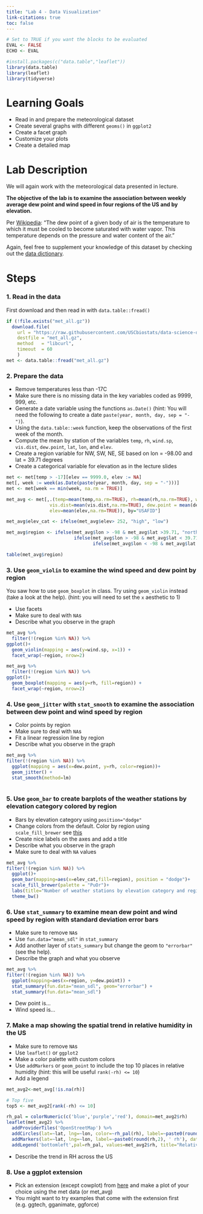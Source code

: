 ```yaml
---
title: "Lab 4 - Data Visualization"
link-citations: true
toc: false
---
```


```r
# Set to TRUE if you want the blocks to be evaluated 
EVAL <- FALSE
ECHO <- EVAL
```


```r
#install.packages(c("data.table","leaflet"))
library(data.table)
library(leaflet)
library(tidyverse)
```

# Learning Goals

- Read in and prepare the meteorological dataset
- Create several graphs with different `geoms()` in `ggplot2`
- Create a facet graph
- Customize your plots
- Create a detailed map


# Lab Description

We will again work with the meteorological data presented in lecture.

**The objective of the lab is to examine the association between weekly average dew point and wind speed in four regions of the US and by elevation.**

Per [Wikipedia](https://en.wikipedia.org/wiki/Dew_point): "The dew point of a given body of air is the temperature to which it must be cooled to become saturated with water vapor. This temperature depends on the pressure and water content of the air." 

Again, feel free to supplement your knowledge of this dataset by checking out the [data dictionary](https://github.com/USCbiostats/data-science-data/blob/master/02_met/met-datadictionary.pdf).


# Steps

### 1. Read in the data

First download and then read in with `data.table::fread()`

```r
if (!file.exists("met_all.gz"))
  download.file(
    url = "https://raw.githubusercontent.com/USCbiostats/data-science-data/master/02_met/met_all.gz",
    destfile = "met_all.gz",
    method   = "libcurl",
    timeout  = 60
    )
met <- data.table::fread("met_all.gz")
```

### 2. Prepare the data

- Remove temperatures less than -17C
- Make sure there is no missing data in the key variables coded as 9999, 999, etc.
- Generate a date variable using the functions `as.Date()` (hint: You will need the following to create a date `paste(year, month, day, sep = "-")`).
- Using the `data.table::week` function, keep the observations of the first week of the month.
- Compute the mean by station of the variables `temp`, `rh`, `wind.sp`, `vis.dist`, `dew.point`, `lat`,
`lon`, and `elev`.
- Create a region variable for NW, SW, NE, SE based on lon = -98.00 and lat = 39.71 degrees
- Create a categorical variable for elevation as in the lecture slides

```r
met <- met[temp > -17][elev == 9999.0, elev := NA]
met[, week := week(as.Date(paste(year, month, day, sep = "-")))]
met <- met[week == min(week, na.rm = TRUE)]

met_avg <- met[,.(temp=mean(temp,na.rm=TRUE), rh=mean(rh,na.rm=TRUE), wind.sp=mean(wind.sp,na.rm=TRUE), 
                vis.dist=mean(vis.dist,na.rm=TRUE), dew.point = mean(dew.point, na.rm=TRUE), lat=mean(lat), lon=mean(lon), 
                elev=mean(elev,na.rm=TRUE)), by="USAFID"]

met_avg$elev_cat <- ifelse(met_avg$elev> 252, "high", "low")

met_avg$region <- ifelse(met_avg$lon > -98 & met_avg$lat >39.71, "north east",
                         ifelse(met_avg$lon > -98 & met_avg$lat < 39.71, "south east",
                                ifelse(met_avg$lon < -98 & met_avg$lat >39.71, "north west", "south west")))

table(met_avg$region)

```

### 3. Use `geom_violin` to examine the wind speed and dew point by region

You saw how to use `geom_boxplot` in class. Try using `geom_violin` instead (take a look at the help).
(hint: you will need to set the `x` aesthetic to 1)

- Use facets
- Make sure to deal with `NA`s
- Describe what you observe in the graph

```r
met_avg %>%
  filter(!(region %in% NA)) %>%
ggplot()+
  geom_violin(mapping = aes(y=wind.sp, x=1)) +
  facet_wrap(~region, nrow=2)

met_avg %>%
  filter(!(region %in% NA)) %>%
ggplot()+
  geom_boxplot(mapping = aes(y=rh, fill=region)) +
  facet_wrap(~region, nrow=2)
```


### 4. Use `geom_jitter` with `stat_smooth` to examine the association between dew point and wind speed by region

- Color points by region
- Make sure to deal with `NA`s
- Fit a linear regression line by region
- Describe what you observe in the graph

```r
met_avg %>%
filter(!(region %in% NA)) %>%
  ggplot(mapping = aes(x=dew.point, y=rh, color=region))+
  geom_jitter() + 
  stat_smooth(method=lm)
  
```


### 5. Use `geom_bar` to create barplots of the weather stations by elevation category colored by region

- Bars by elevation category using `position="dodge"`
- Change colors from the default. Color by region using `scale_fill_brewer` see [this](http://rstudio-pubs-static.s3.amazonaws.com/5312_98fc1aba2d5740dd849a5ab797cc2c8d.html)
- Create nice labels on the axes and add a title
- Describe what you observe in the graph
- Make sure to deal with `NA` values

```r
met_avg %>%
filter(!(region %in% NA)) %>%
  ggplot()+
  geom_bar(mapping=aes(x=elev_cat,fill=region), position = "dodge")+
  scale_fill_brewer(palette = "PuOr")+
  labs(title="Number of weather stations by elevation category and region", x="Elevation Category", y= "Count")+
  theme_bw()

```

### 6. Use `stat_summary` to examine mean dew point and wind speed by region with standard deviation error bars

- Make sure to remove `NA`s
- Use `fun.data="mean_sdl"` in `stat_summary`
- Add another layer of `stats_summary` but change the geom to `"errorbar"` (see the help).
- Describe the graph and what you observe

```r
met_avg %>%
filter(!(region %in% NA)) %>%
  ggplot(mapping=aes(x=region, y=dew.point)) +
  stat_summary(fun.data="mean_sdl", geom="errorbar") +
  stat_summary(fun.data="mean_sdl")
```

- Dew point is...
- Wind speed is...

### 7. Make a map showing the spatial trend in relative humidity in the US

- Make sure to remove `NA`s
- Use `leaflet()` or `ggplot2`
- Make a color palette with custom colors
- Use `addMarkers` or `geom_point` to include the top 10 places in relative humidity (hint: this will be useful `rank(-rh) <= 10`)
- Add a legend

```r
met_avg2<-met_avg[!is.na(rh)]

# Top five
top5 <- met_avg2[rank(-rh) <= 10]

rh_pal = colorNumeric(c('blue','purple','red'), domain=met_avg2$rh)
leaflet(met_avg2) %>%
  addProviderTiles('OpenStreetMap') %>%
  addCircles(lat=~lat, lng=~lon, color=~rh_pal(rh), label=~paste0(round(rh,2), ' rh'), opacity=1,fillOpacity=1, radius=500) %>%
  addMarkers(lat=~lat, lng=~lon, label=~paste0(round(rh,2), ' rh'), data = top5) %>%
  addLegend('bottomleft',pal=rh_pal, values=met_avg2$rh, title="Relative Humidity", opacity=1)

```

- Describe the trend in RH across the US

### 8. Use a ggplot extension

- Pick an extension (except cowplot) from [here](https://exts.ggplot2.tidyverse.org/gallery/) and make a plot of your choice using the met data (or met_avg)
- You might want to try examples that come with the extension first (e.g. ggtech, gganimate, ggforce)

